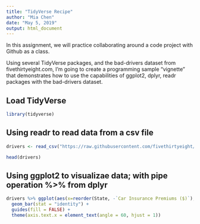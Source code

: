 ---
title: "TidyVerse Recipe"
author: "Mia Chen"
date: "May 5, 2019"
output: html_document
---

In this assignment, we will practice collaborating around a code project with Github as a class.

Using several TidyVerse packages, and the bad-drivers dataset from fivethirtyeight.com, I'm going to create a programming sample "vignette" that demonstrates how to use the capabilities of ggplot2, dplyr, readr packages with the bad-drivers dataset.

## Load TidyVerse
```{r}
library(tidyverse)
```

## Using readr to read data from a csv file
```{r}
drivers <- read_csv("https://raw.githubusercontent.com/fivethirtyeight/data/master/bad-drivers/bad-drivers.csv")
```

```{r}
head(drivers)
```

## Using ggplot2 to visualizae data; with pipe operation %>% from dplyr 
```{r}
drivers %>% ggplot(aes(x=reorder(State, -`Car Insurance Premiums ($)`), y=`Car Insurance Premiums ($)`, fill=State)) + 
  geom_bar(stat = "identity") + 
  guides(fill = FALSE) +
  theme(axis.text.x = element_text(angle = 60, hjust = 1))
```

